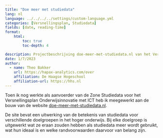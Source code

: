```yaml
---
title: "Doe meer met studiedata"
lang: nl
language: ../../../../settings/custom-language.yml
categories: [Versnellingsplan, Studiedata]
fields: [date, reading-time]
format:
    html:
        toc: true
        toc-depth: 4

description: Projectbeschrijving doe-meer-met-studiedata.nl van het Versnellingsplan.
date: 1/7/2023
author:
  - name: Theo Bakker 
    url: https://hapax-analytics.com/over
    affiliation: De Haagse Hogeschool
    affiliation-url: https://hhs.nl
---
```


Toen ik nog werkte als aanvoerder van de Zone Studiedata voor het Versnellingsplan Onderwijsinnovatie met ICT heb ik meegewerkt aan de bouw van de website [doe-meer-met-studiedata.nl](doe-meer-met-studiedata.nl).

De site bevat een uitwerking van de betekenis van studiedata voor verschillende doelgroepen in het hoger onderwijs. Bij elke doelgroep is uitgewerkt wat ze eraan zouden hebben als studiedata meer wordt gebruikt, wat hun ideaal is en welke randvoorwaarden daarvoor van belang zijn.
